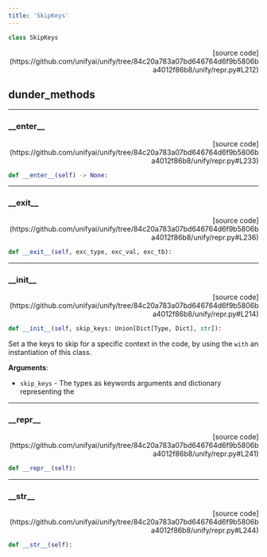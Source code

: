 ```yaml
---
title: 'SkipKeys'
---
```


```python
class SkipKeys
```

<p align="right">[source code](https://github.com/unifyai/unify/tree/84c20a783a07bd646764d6f9b5806ba4012f86b8/unify/repr.py#L212)</p>



## dunder_methods

---

### \_\_enter\_\_

<p align="right">[source code](https://github.com/unifyai/unify/tree/84c20a783a07bd646764d6f9b5806ba4012f86b8/unify/repr.py#L233)</p>

```python
def __enter__(self) -> None:
```



---

### \_\_exit\_\_

<p align="right">[source code](https://github.com/unifyai/unify/tree/84c20a783a07bd646764d6f9b5806ba4012f86b8/unify/repr.py#L236)</p>

```python
def __exit__(self, exc_type, exc_val, exc_tb):
```



---

### \_\_init\_\_

<p align="right">[source code](https://github.com/unifyai/unify/tree/84c20a783a07bd646764d6f9b5806ba4012f86b8/unify/repr.py#L214)</p>

```python
def __init__(self, skip_keys: Union[Dict[Type, Dict], str]):
```

Set a the keys to skip for a specific context in the code, by using the
`with` an instantiation of this class.

**Arguments**:

- `skip_keys` - The types as keywords arguments and dictionary representing the

---

### \_\_repr\_\_

<p align="right">[source code](https://github.com/unifyai/unify/tree/84c20a783a07bd646764d6f9b5806ba4012f86b8/unify/repr.py#L241)</p>

```python
def __repr__(self):
```



---

### \_\_str\_\_

<p align="right">[source code](https://github.com/unifyai/unify/tree/84c20a783a07bd646764d6f9b5806ba4012f86b8/unify/repr.py#L244)</p>

```python
def __str__(self):
```

